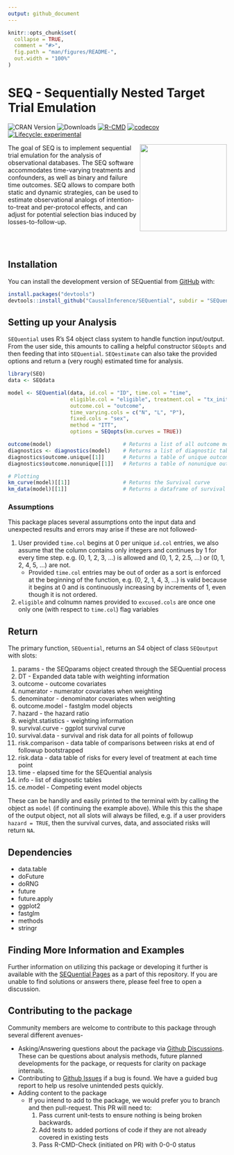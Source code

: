 ```yaml
---
output: github_document
---
```


<!-- README.md is generated from README.Rmd. Please edit that file -->

```r
knitr::opts_chunk$set(
  collapse = TRUE,
  comment = "#>",
  fig.path = "man/figures/README-",
  out.width = "100%"
)
```

# SEQ - Sequentially Nested Target Trial Emulation

<!-- badges: start -->

![CRAN Version](https://www.r-pkg.org/badges/version/SEQ) ![Downloads](https://cranlogs.r-pkg.org/badges/grand-total/SEQ) [![R-CMD](https://github.com/CausalInference/SEQuential-private/actions/workflows/R-CMD-check.yaml/badge.svg)](https://github.com/CausalInference/SEQuential-private/actions/workflows/R-CMD-check.yaml) [![codecov](https://codecov.io/gh/CausalInference/SEQuential/graph/badge.svg?token=MHEN30AF08)](https://codecov.io/gh/CausalInference/SEQuential) [![Lifecycle: experimental](https://img.shields.io/badge/lifecycle-experimental-orange.svg)](https://lifecycle.r-lib.org/articles/stages.html#experimental)

<!-- badges: end -->

<img src="https://github.com/CausalInference/SEQuential/blob/main/SEQ.png" align="right" style="float" width="200"/>

The goal of SEQ is to implement sequential trial emulation for the analysis of observational databases. The SEQ software accommodates time-varying treatments and confounders, as well as binary and failure time outcomes. SEQ allows to compare both static and dynamic strategies, can be used to estimate observational analogs of intention-to-treat and per-protocol effects, and can adjust for potential selection bias induced by losses-to-follow-up.

<br/> <br/>

## Installation

You can install the development version of SEQuential from [GitHub](https://github.com/) with:

```r
install.packages("devtools")
devtools::install_github("CausalInference/SEQuential", subdir = "SEQuential")
```

## Setting up your Analysis

`SEQuential` uses R's S4 object class system to handle function input/output. From the user side, this amounts to calling a helpful constructor `SEQopts` and then feeding that into `SEQuential`. `SEQestimate` can also take the provided options and return a (very rough) estimated time for analysis.

```r
library(SEQ)
data <- SEQdata

model <- SEQuential(data, id.col = "ID", time.col = "time",
                    eligible.col = "eligible", treatment.col = "tx_init", 
                    outcome.col = "outcome", 
                    time_varying.cols = c("N", "L", "P"),
                    fixed.cols = "sex",
                    method = "ITT",
                    options = SEQopts(km.curves = TRUE))

outcome(model)                       # Returns a list of all outcome models as S3 fastglm objects over the course of bootstrapping
diagnostics <- diagnostics(model)    # Returns a list of diagnostic tables
diagnostics$outcome.unique[[1]]      # Returns a table of unique outcomes
diagnostics$outcome.nonunique[[1]]   # Returns a table of nonunique outcomes

# Plotting
km_curve(model)[[1]]                 # Returns the Survival curve
km_data(model)[[1]]                  # Returns a dataframe of survival data in long-format for other analysis/plotting
```

### Assumptions

This package places several assumptions onto the input data and unexpected results and errors may arise if these are not followed-

1.  User provided `time.col` begins at 0 per unique `id.col` entries, we also assume that the column contains only integers and continues by 1 for every time step. e.g. (0, 1, 2, 3, ...) is allowed and (0, 1, 2, 2.5, ...) or (0, 1, 2, 4, 5, ...) are not.
    -   Provided `time.col` entries may be out of order as a sort is enforced at the beginning of the function, e.g. (0, 2, 1, 4, 3, ...) is valid because it begins at 0 and is continuously increasing by increments of 1, even though it is not ordered.
2.  `eligible` and colnumn names provided to `excused.cols` are once one only one (with respect to `time.col`) flag variables

## Return

The primary function, `SEQuential`, returns an S4 object of class `SEQoutput` with slots:

1.  params - the SEQparams object created through the SEQuential process
2.  DT - Expanded data table with weighting information
3.  outcome - outcome covariates
4.  numerator - numerator covariates when weighting
5.  denominator - denominator covariates when weighting
6.  outcome.model - fastglm model objects
7.  hazard - the hazard ratio
8.  weight.statistics - weighting information
9.  survival.curve - ggplot survival curve
10.  survival.data - survival and risk data for all points of followup
11.  risk.comparison - data table of comparisons between risks at end of followup
    bootstrapped
12. risk.data - data table of risks for every level of treatment at each time point
13. time - elapsed time for the SEQuential analysis
14. info - list of diagnostic tables 
15. ce.model - Competing event model objects

These can be handily and easily printed to the terminal with by calling the object as `model` (if continuing the example above). While this this the shape of the output object, not all slots will always be filled, e.g. if a user providers `hazard = TRUE`, then the survival curves, data, and associated risks will return `NA`.

## Dependencies

-   data.table
-   doFuture
-   doRNG
-   future
-   future.apply
-   ggplot2
-   fastglm
-   methods
-   stringr

## Finding More Information and Examples

Further information on utilizing this package or developing it further is available with the [SEQuential Pages](https://causalinference.github.io/SEQuential) as a part of this repository. If you are unable to find solutions or answers there, please feel free to open a discussion.

## Contributing to the package

Community members are welcome to contribute to this package through several different avenues-

-   Asking/Answering questions about the package via [Github Discussions](https://github.com/CausalInference/SEQuential/discussions/categories/q-a). These can be questions about analysis methods, future planned developments for the package, or requests for clarity on package internals.
-   Contributing to [Github Issues](https://github.com/CausalInference/SEQuential/issues) if a bug is found. We have a guided bug report to help us resolve unintended pests quickly.
-   Adding content to the package
    -   If you intend to add to the package, we would prefer you to branch and then pull-request. This PR will need to:
        1.  Pass current unit-tests to ensure nothing is being broken backwards.
        2.  Add tests to added portions of code if they are not already covered in existing tests
        3.  Pass R-CMD-Check (initiated on PR) with 0-0-0 status
